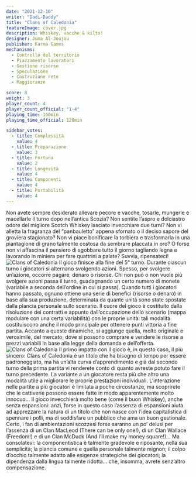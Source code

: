 ```yaml
---
date: "2021-12-10"
writer: "Dadi-Daddy"
title: "Clans of Caledonia"
featureImage: cover.jpg
description: Whiskey, vacche & kilts!
designer: Juma Al-Joujou
publisher: Karma Games
mechanisms:
  - Controllo del territorio
  - Piazzamento lavoratori
  - Gestione risorse
  - Speculazione
  - Costruzione rete
  - Maggioranze

score: 8
weight: 3
player_count: 4
player_count_official: "1-4"
playing_time: 160min
playing_time_official: 120min

sidebar_votes:
  - title: Complessità
    value: 4
  - title: Preparazione
    value: 3
  - title: Fortuna
    value: 2
  - title: Longevità
    value: 4
  - title: Componenti
    value: 4
  - title: Portabilità
    value: 4
---
```


<Setting>
  Non avete sempre desiderato allevare pecore e vacche, tosarle, mungerle e
  macellarle il turno dopo nell’antica Scozia? Non sentite l’aspro e dolciastro
  odore del migliore Scotch Whiskey lasciato invecchiare due turni? Non vi
  alletta la fragranza del “panbauletto” appena sfornato o il deciso sapore del
  groviera stagionato? Non vi piace bonificare la torbiera e trasformarla in una
  piantagione di grano talmente costosa da sembrare placcata in oro? O forse non
  vi affascina il pensiero di sgobbare tutto il giorno tagliando legna e
  lavorando in miniera per fare quattrini a palate? Suvvia, ripensateci!
</Setting>

<Spotify playlistId="4XBy6k4htApgSuPvm4vp4D" />

<img src="./game1.jpg" alt="Clans of Caledonia" />

<Rules>
  Il gioco finisce alla fine del 5° turno. Durante ciascun turno i giocatori si
  alternano svolgendo azioni. Spesso, per svolgere un’azione, occorre pagare,
  denaro o risorse. Chi non può o non vuole più svolgere azioni passa il turno,
  guadagnando un certo numero di monete (variabile a seconda dell’ordine in cui
  si passa). Quando tutti i giocatori hanno passato, ognuno ottiene una serie di
  benefici (risorse o denaro) in base alla sua produzione, determinata da quante
  unità sono state spostate dalla plancia personale sullo scenario. Il cuore del
  gioco è costituito dalla risoluzione dei contratti e appunto dall’occupazione
  dello scenario (mappa modulare con una certa variabilità) con le proprie
  unità: tali modalità costituiscono anche il modo principale per ottenere punti
  vittoria a fine partita. Accanto a queste dinamiche, si aggiunge quella, molto
  originale e verosimile, del mercato, dove si possono comprare e vendere le
  risorse a prezzi variabili in base alla legge della domanda e dell’offerta.
</Rules>

<img src="./game2.jpg" alt="Clans of Caledonia" />

<Feedback>
  Il primo impatto con il gioco è, in questo caso, il più sincero: Clans of
  Caledonia è un titolo che ha bisogno di tempo per essere padroneggiato, ma ha
  un’alta curva d’apprendimento e già dal secondo turno della prima partita vi
  renderete conto di quanto avreste potuto fare il turno precedente. La variante
  a un giocatore resta più che altro una modalità utile a migliorare le proprie
  prestazioni individuali. L’interazione nelle partite a più giocatori è
  limitata a poche circostanze, ma scoprirete che le cattiverie possono essere
  fatte in modo apparentemente molto innocuo… Il gioco invecchierà molto bene
  (come il buon Whiskey), anche senza espansioni: anzi, forse in questo caso
  l’assenza di espansioni aiuta ad apprezzare la natura di un titolo che non
  nasce con l’idea capitalistica di spennare i polli, ma di soddisfare un
  pubblico che ama un buon gestionale. Certo, i fan di ambientazioni scozzesi
  forse saranno un po’ delusi per l’assenza di un Clan MacLeod (There can be
  only one!), di un Clan Wallace (Freedom!) e di un Clan McDuck (And I’ll make
  my money square!)... Ma consolatevi: la componentistica è talmente gradevole e
  riposante, nella sua semplicità; la plancia comune e quella personale talmente
  mignon; il colpo d’occhio talmente adatto alle esigenze strategiche dei
  giocatori; la dipendenza dalla lingua talmente ridotta… che, insomma, avrete
  senz’altro compensazione.
</Feedback>
